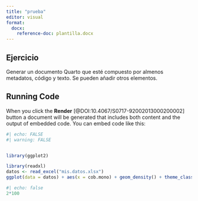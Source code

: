 ```yaml
---
title: "prueba"
editor: visual
format: 
  docx: 
    reference-doc: plantilla.docx
---
```


## Ejercicio

Generar un documento Quarto que esté compuesto por almenos metadatos, código y texto. Se pueden añadir otros elementos.

## Running Code

When you click the **Render** [@DOI:10.4067/S0717-92002013000200002] \
button a document will be generated that includes both content and the output of embedded code. You can embed code like this:

```r
#| echo: FALSE 
#| warning: FALSE


library(ggplot2)

library(readxl)
datos <- read_excel("mis.datos.xlsx")
ggplot(data = datos) + aes(x = cob.mono) + geom_density() + theme_classic()
```

```r
#| echo: false
2*100
```
